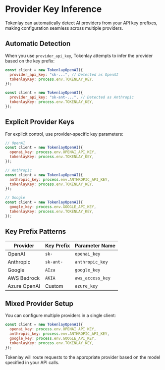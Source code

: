 
<Head>
  <title>Provider Key Inference | Tokenlay</title>
</Head>

# Provider Key Inference

Tokenlay can automatically detect AI providers from your API key prefixes, making configuration seamless across multiple providers.

## Automatic Detection

When you use `provider_api_key`, Tokenlay attempts to infer the provider based on the key prefix:

```javascript
const client = new TokenlayOpenAI({
  provider_api_key: "sk-...", // Detected as OpenAI
  tokenlayKey: process.env.TOKENLAY_KEY,
});
```

```javascript  
const client = new TokenlayOpenAI({
  provider_api_key: "sk-ant-...", // Detected as Anthropic
  tokenlayKey: process.env.TOKENLAY_KEY,
});
```

## Explicit Provider Keys

For explicit control, use provider-specific key parameters:

```javascript
// OpenAI
const client = new TokenlayOpenAI({
  openai_key: process.env.OPENAI_API_KEY,
  tokenlayKey: process.env.TOKENLAY_KEY,
});

// Anthropic  
const client = new TokenlayOpenAI({
  anthropic_key: process.env.ANTHROPIC_API_KEY,
  tokenlayKey: process.env.TOKENLAY_KEY,
});

// Google
const client = new TokenlayOpenAI({
  google_key: process.env.GOOGLE_API_KEY,
  tokenlayKey: process.env.TOKENLAY_KEY,
});
```

## Key Prefix Patterns

| Provider | Key Prefix | Parameter Name |
|----------|------------|----------------|
| OpenAI | `sk-` | `openai_key` |
| Anthropic | `sk-ant-` | `anthropic_key` |
| Google | `AIza` | `google_key` |
| AWS Bedrock | `AKIA` | `aws_access_key` |
| Azure OpenAI | Custom | `azure_key` |

## Mixed Provider Setup

You can configure multiple providers in a single client:

```javascript
const client = new TokenlayOpenAI({
  openai_key: process.env.OPENAI_API_KEY,
  anthropic_key: process.env.ANTHROPIC_API_KEY,
  google_key: process.env.GOOGLE_API_KEY,
  tokenlayKey: process.env.TOKENLAY_KEY,
});
```

Tokenlay will route requests to the appropriate provider based on the model specified in your API calls.